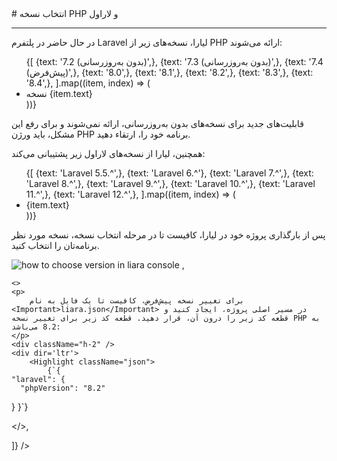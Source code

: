 

<Layout>
<Head>
<title>مستندات انتخاب نسخه PHP در Laravel - لیارا</title>
<meta property="og:title" content="مستندات خدمات رایانش ابری لیارا" />
<meta property="og:description" content="مستندات مربوط به نحوه انتخاب نسخه PHP در پلتفرم Laravel در لیارا"  />
<meta property="og:image" content="https://media.liara.ir/logos/liara-poster.jpg" />
</Head>
# انتخاب نسخه PHP و لاراول
<hr className="mb-2" />

در حال حاضر در پلتفرم Laravel لیارا، نسخه‌های زیر از  PHP ارائه می‌شوند: 

<div className="h-2" />
<ul className="pr-4">
  {[
    {text: '7.2 (بدون به‌روزرسانی)',},
    {text: '7.3 (بدون به‌روزرسانی)',},
    {text: '7.4 (پیش‌فرض)',},
    {text: '8.0',},
    {text: '8.1',},
    {text: '8.2',},
    {text: '8.3',},
    {text: '8.4',},
  ].map((item, index) => (
    <li
      key={index}
      style={{
        textDecorationColor: "#9ca3af"
      }}
    >
        نسخه {item.text}
    </li>
  ))}
</ul>

<div className="h-2" />
<Alert variant="warning">
<p>
 قابلیت‌های جدید برای نسخه‌های بدون به‌روزرسانی، ارائه نمی‌شوند و برای رفع این مشکل، باید ورژن PHP برنامه خود را، ارتقاء دهید.
</p>
</Alert>
<div className="h-2" />
همچنین، لیارا از نسخه‌های لاراول زیر پشتیبانی می‌کند:

<div className="h-2" />
<div dir="ltr">
<ul className="pr-4">
  {[
    {text: 'Laravel 5.5.^',},
    {text: 'Laravel 6.^'},
    {text: 'Laravel 7.^',},
    {text: 'Laravel 8.^',},
    {text: 'Laravel 9.^',},
    {text: 'Laravel 10.^',},
    {text: 'Laravel 11.^',},
    {text: 'Laravel 12.^',},
  ].map((item, index) => (
    <li
      key={index}
      style={{
        textDecorationColor: "#9ca3af"
      }}
    >
      {item.text}
    </li>
  ))}
</ul>
</div>

<Section id="change-default-version" title="تغییر نسخه پیش‌فرض" />
<Tabs 
    tabs={["Liara Console", "Liara CLI"]} 
    content={[
    <>
    <p>پس از بارگذاری پروژه خود در لیارا، کافیست تا در مرحله انتخاب نسخه، نسخه مورد نظر برنامه‌تان را انتخاب کنید.</p>
    <img src="https://media.liara.ir/docs/choose-laravel-php-version-using-console.png" alt="how to choose version in liara console" />
    </>,

    <>
    <p>
        برای تغییر نسخه پیش‌فرض، کافیست تا یک فایل به نام <Important>liara.json</Important> در مسیر اصلی پروژه، ایجاد کنید و قطعه کد زیر را درون آن، قرار دهید. قطعه کد زیر برای تغییر نسخه PHP به 8.2 می‌باشد:
    </p>
    <div className="h-2" />
    <div dir='ltr'>
        <Highlight className="json">
            {`{
    "laravel": {
      "phpVersion": "8.2"
  }
}`}
        </Highlight>
    </div>
    <div className="h-2" />
    </>,

]} 
/>


</Layout>